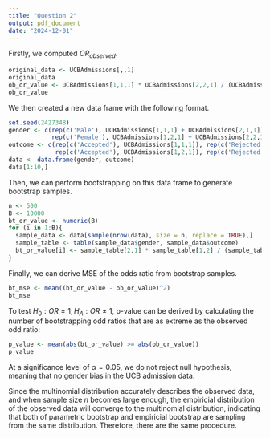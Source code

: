---
title: "Question 2"
output: pdf_document
date: "2024-12-01"
---

\section{Part(a)}

Firstly, we computed $OR_{observed}$.

```{r}
original_data <- UCBAdmissions[,,1]
original_data
ob_or_value <- UCBAdmissions[1,1,1] * UCBAdmissions[2,2,1] / (UCBAdmissions[1,2,1] * UCBAdmissions[2,1,1])
ob_or_value
```

We then created a new data frame with the following format.

```{r}
set.seed(2427348)
gender <- c(rep(c('Male'), UCBAdmissions[1,1,1] + UCBAdmissions[2,1,1]),
            rep(c('Female'), UCBAdmissions[1,2,1] + UCBAdmissions[2,2,1]))
outcome <- c(rep(c('Accepted'), UCBAdmissions[1,1,1]), rep(c('Rejected'), UCBAdmissions[2,1,1]),
             rep(c('Accepted'), UCBAdmissions[1,2,1]), rep(c('Rejected'), UCBAdmissions[2,2,1]))
data <- data.frame(gender, outcome)
data[1:10,]
```

Then, we can perform bootstrapping on this data frame to generate bootstrap samples.

```{r}
n <- 500
B <- 10000
bt_or_value <- numeric(B)
for (i in 1:B){
  sample_data <- data[sample(nrow(data), size = n, replace = TRUE),]
  sample_table <- table(sample_data$gender, sample_data$outcome)
  bt_or_value[i] <- sample_table[2,1] * sample_table[1,2] / (sample_table[1,1] * sample_table[2,2])
}
```

Finally, we can derive MSE of the odds ratio from bootstrap samples.

```{r}
bt_mse <- mean((bt_or_value - ob_or_value)^2)
bt_mse
```

\section{Part(b)}

To test $H_0:OR=1; H_A:OR \neq 1$, p-value can be derived by calculating the number of bootstrapping odd ratios that are as extreme as the observed odd ratio:

```{r}
p_value <- mean(abs(bt_or_value) >= abs(ob_or_value))
p_value 
```

At a significance level of $\alpha = 0.05$, we do not reject null hypothesis, meaning that no gender bias in the UCB admission data.

\section{Part(c)}

Since the multinomial distribution accurately describes the observed data, and when sample size $n$ becomes large enough, the empiricial distribution of the observed data will converge to the multinomial distribution, indicating that both of parametric bootstrap and empiricial bootstrap are sampling from the same distribution. Therefore, there are the same procedure. 
